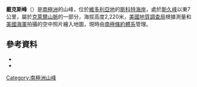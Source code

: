 {{coord|77|13|S|161|2|E|source:GNIS|display=title}}

'''戴克斯峰'''（{{lang-en|Dykes Peak}}）是[[南極洲|南極洲]]的山峰，位於[[維多利亞地|維多利亞地]]的[[斯科特海岸|斯科特海岸]]，處於[[斯久峰|斯久峰]]以東7公里，屬於[[克萊爾山脈|克萊爾山脈]]的一部分，海拔高度2,220米，[[美國地質調查局|美國地質調查局]]根據測量和[[美國海軍|美國海軍]]拍攝的空中照片繪入地圖，現時由[[南極條約體系|南極條約體系]]管理。

==參考資料==
*{{cite gnis | type = antarid | id = 4226| name = Dykes Peak | accessdate = 2012-02-21}}
*{{usgs-gazetteer|id=4226}}

{{DEFAULTSORT:Dykes Peak}}
[[Category:南極洲山峰|Category:南極洲山峰]]


{{ScottCoast-geo-stub}}